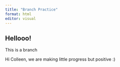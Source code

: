```yaml
---
title: "Branch Practice"
format: html
editor: visual
---
```


## Hellooo!

This is a branch

Hi Colleen, we are making little progress but positive :)
